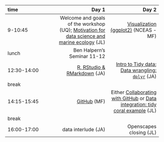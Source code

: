 |time       |      Day 1|      Day 2|
|:----------|----------:|----------:|
|9-10:45    |  Welcome and goals of the workshop (UQ); [Motivation for data science and marine ecology](http://ohi-science.org/data-science-training/overview.html) (JL) | [Visualization (ggplot2)](http://ohi-science.org/data-science-training/ggplot2) (NCEAS - MF)|
|lunch      | Ben Halpern's Seminar 11-12 | | 
|12:30-14:00   | [R, RStudio & RMarkdown](http://ohi-science.org/data-science-training/rstudio.html#rstudio) (JA) |   [Intro to Tidy data](https://nceas.github.io/crescynt-training/workshop_data_integration/tidy_data/tidy_intro#1);  [Data wrangling: `dplyr`](http://ohi-science.org/data-science-training/dplyr.html#dplyr) (JA)  |  
|break      |  ||
|14:15-15:45 |  [GitHub](http://ohi-science.org/data-science-training/github.html) (MF) | Either [Collaborating with GitHub](http://ohi-science.org/data-science-training/collaborating.html) or [Data integration: tidy coral example](https://nceas.github.io/crescynt-training/tidy_coral) (JL)   | 
|break      |  |  | | |
|16:00-17:00 | data interlude (JA) | Openscapes closing (JL) | 


<!--- 
Full schedule with programming:

|time       |      Day 1|      Day 2|      Day 3|      Day 4|
|:----------|----------:|----------:|----------:|----------:|
|9-10:30    |  Welcome & [Motivation](http://ohi-science.org/data-science-training/overview.html); [R, RStudio & RMarkdown](http://ohi-science.org/data-science-training/rstudio.html#rstudio) (NCEAS - JL) |   [Data wrangling: `dplyr`](http://ohi-science.org/data-science-training/dplyr.html#dplyr) (NCEAS - JB) | Kaneohe Bay Workathon (all day) | Kaneohe Bay Workathon (all day)  | 
|break      |  | | | |
|11-12:30   | [GitHub](http://ohi-science.org/data-science-training/github.html) (NCEAS - JL) |   [Data wrangling: `tidyr`](http://ohi-science.org/data-science-training/tidyr) (NCEAS - JB) |  | |
|lunch      |  || | |
|13:30-15:00 | [Collaborating with GitHub](http://ohi-science.org/data-science-training/collaborating.html) (NCEAS - JL) |  [Programming](http://ohi-science.org/data-science-training/programming.html) (NCEAS - JL) | Imagery/ interpolation breakout group (CRESCYNT) | Group Discussion/ Wrapup |
|break      |  |  | | |
|15:30-17:00 | [Visualization (ggplot2)](http://ohi-science.org/data-science-training/viz) (NCEAS - JC) |   [Data integration: tidy coral example](https://nceas.github.io/crescynt-training/tidy_coral) (NCEAS - JC)  | Imagery/ interpolation breakout group (CRESCYNT)  | Group Discussion/ Wrapup |

--->
